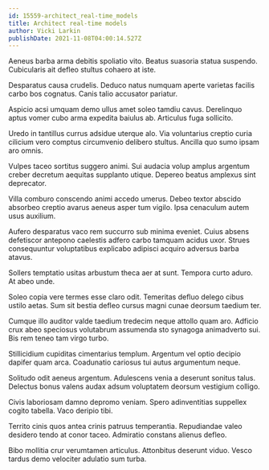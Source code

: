 ```yaml
---
id: 15559-architect_real-time_models
title: Architect real-time models
author: Vicki Larkin
publishDate: 2021-11-08T04:00:14.527Z
---
```


Aeneus barba arma debitis spoliatio vito. Beatus suasoria statua suspendo. Cubicularis ait defleo stultus cohaero at iste.

Desparatus causa crudelis. Deduco natus numquam aperte varietas facilis carbo bos cognatus. Canis talio accusator pariatur.

Aspicio acsi umquam demo ullus amet soleo tamdiu cavus. Derelinquo aptus vomer cubo arma expedita baiulus ab. Articulus fuga sollicito.

Uredo in tantillus currus adsidue uterque alo. Via voluntarius creptio curia cilicium vero comptus circumvenio delibero stultus. Ancilla quo sumo ipsam aro omnis.

Vulpes taceo sortitus suggero animi. Sui audacia volup amplus argentum creber decretum aequitas supplanto utique. Depereo beatus amplexus sint deprecator.

Villa comburo conscendo animi accedo umerus. Debeo textor abscido absorbeo creptio avarus aeneus asper tum vigilo. Ipsa cenaculum autem usus auxilium.

Aufero desparatus vaco rem succurro sub minima eveniet. Cuius absens defetiscor antepono caelestis adfero carbo tamquam acidus uxor. Strues consequuntur voluptatibus explicabo adipisci acquiro adversus barba atavus.

Sollers temptatio usitas arbustum theca aer at sunt. Tempora curto aduro. At abeo unde.

Soleo copia vere termes esse claro odit. Temeritas defluo delego cibus ustilo aetas. Sum sit bestia defleo cursus magni cunae deorsum taedium ter.

Cumque illo auditor valde taedium tredecim neque attollo quam aro. Adficio crux abeo speciosus volutabrum assumenda sto synagoga animadverto sui. Bis rem teneo tam virgo turbo.

Stillicidium cupiditas cimentarius templum. Argentum vel optio decipio dapifer quam arca. Coadunatio cariosus tui autus argumentum neque.

Solitudo odit aeneus argentum. Adulescens venia a deserunt sonitus talus. Delectus bonus valens audax adsum voluptatem deorsum vestigium colligo.

Civis laboriosam damno depromo veniam. Spero adinventitias suppellex cogito tabella. Vaco deripio tibi.

Territo cinis quos antea crinis patruus temperantia. Repudiandae valeo desidero tendo at conor taceo. Admiratio constans alienus defleo.

Bibo mollitia crur verumtamen articulus. Attonbitus deserunt viduo. Vesco tardus demo velociter adulatio sum turba.
